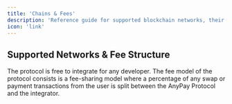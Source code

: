```yaml
---
title: 'Chains & Fees'
description: 'Reference guide for supported blockchain networks, their transaction fees, and cross-chain cost comparisons'
icon: 'link'
---
```



## Supported Networks & Fee Structure

The protocol is free to integrate for any developer. The fee model of the protocol consists is a fee-sharing model where a percentage of any swap or payment transactions from the user is split between the AnyPay Protocol and the integrator.

<Chains env="all" id="complete-networks-table" />

